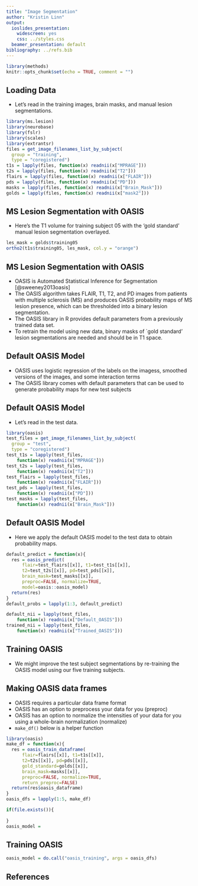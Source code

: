 ```yaml
---
title: "Image Segmentation"
author: "Kristin Linn"
output:
  ioslides_presentation:
    widescreen: yes
    css: ../styles.css
  beamer_presentation: default
bibliography: ../refs.bib       
---
```


```r
library(methods)
knitr::opts_chunk$set(echo = TRUE, comment = "")
```

## Loading Data
- Let's read in the training images, brain masks, and manual lesion segmentations.

```r
library(ms.lesion)
library(neurobase)
library(fslr)
library(scales)
library(extrantsr)
files = get_image_filenames_list_by_subject(
  group = "training", 
  type = "coregistered")
t1s = lapply(files, function(x) readnii(x["MPRAGE"]))
t2s = lapply(files, function(x) readnii(x["T2"]))
flairs = lapply(files, function(x) readnii(x["FLAIR"]))
pds = lapply(files, function(x) readnii(x["PD"]))
masks = lapply(files, function(x) readnii(x["Brain_Mask"]))
golds = lapply(files, function(x) readnii(x["mask2"]))
```

## MS Lesion Segmentation with OASIS
- Here's the T1 volume for training subject 05 with the ‘gold standard’ manual lesion segmentation overlayed.

```r
les_mask = golds$training05
ortho2(t1s$training05, les_mask, col.y = "orange")
```

## MS Lesion Segmentation with OASIS
- OASIS is Automated Statistical Inference for Segmentation [@sweeney2013oasis]
- The OASIS algorithm takes FLAIR, T1, T2, and PD images from patients with multiple sclerosis (MS) and produces OASIS probability maps of MS lesion presence, which can be thresholded into a binary lesion segmentation.
- The OASIS library in R provides default parameters from a previously trained data set.
- To retrain the model using new data, binary masks of `gold standard’ lesion segmentations are needed and should be in T1 space.

## Default OASIS Model
- OASIS uses logistic regression of the labels on the imagess, smoothed versions of the images, and some interaction terms
- The OASIS library comes with default parameters that can be used to generate probability maps for new test subjects

## Default OASIS Model
- Let's read in the test data. 

```r
library(oasis)
test_files = get_image_filenames_list_by_subject(
  group = "test", 
  type = "coregistered")
test_t1s = lapply(test_files, 
	function(x) readnii(x["MPRAGE"]))
test_t2s = lapply(test_files, 
	function(x) readnii(x["T2"]))
test_flairs = lapply(test_files, 
	function(x) readnii(x["FLAIR"]))
test_pds = lapply(test_files, 
	function(x) readnii(x["PD"]))
test_masks = lapply(test_files, 
	function(x) readnii(x["Brain_Mask"]))
```

## Default OASIS Model
- Here we apply the default OASIS model to the test data to obtain probability maps.

```r
default_predict = function(x){
  res = oasis_predict(
      flair=test_flairs[[x]], t1=test_t1s[[x]], 
      t2=test_t2s[[x]], pd=test_pds[[x]], 
      brain_mask=test_masks[[x]], 
      preproc=FALSE, normalize=TRUE, 
      model=oasis::oasis_model)
  return(res)
}
default_probs = lapply(1:3, default_predict)
```

```r
default_nii = lapply(test_files, 
	function(x) readnii(x["Default_OASIS"]))
trained_nii = lapply(test_files, 
	function(x) readnii(x["Trained_OASIS"]))
```

## Training OASIS
- We might improve the test subject segmentations by re-training the OASIS model using our five training subjects.


## Making OASIS data frames

- OASIS requires a particular data frame format
- OASIS has an option to preprocess your data for you (preproc)
- OASIS has an option to normalize the intensities of your data for you using a whole-brain normalization (normalize)
- `make_df()` below is a helper function

```r
library(oasis)
make_df = function(x){
  res = oasis_train_dataframe(
      flair=flairs[[x]], t1=t1s[[x]], 
      t2=t2s[[x]], pd=pds[[x]], 
      gold_standard=golds[[x]], 
      brain_mask=masks[[x]], 
      preproc=FALSE, normalize=TRUE, 
      return_preproc=FALSE)
  return(res$oasis_dataframe)
}
oasis_dfs = lapply(1:5, make_df)
```

```r
if(file.exists()){
	
}
oasis_model = 
```

## Training OASIS

```r
oasis_model = do.call("oasis_training", args = oasis_dfs)
```


## References {.smaller}
